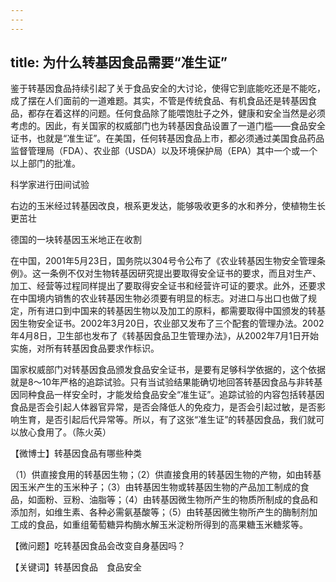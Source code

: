 ```yaml
---
---
---
```

title: 为什么转基因食品需要“准生证”
---




鉴于转基因食品持续引起了关于食品安全的大讨论，使得它到底能吃还是不能吃，成了摆在人们面前的一道难题。其实，不管是传统食品、有机食品还是转基因食品，都存在着这样的问题。任何食品除了能喂饱肚子之外，健康和安全当然是必须考虑的。因此，有关国家的权威部门也为转基因食品设置了一道门槛——食品安全证书，也就是“准生证”。在美国，任何转基因食品上市，都必须通过美国食品药品监督管理局（FDA）、农业部（USDA）以及环境保护局（EPA）其中一个或一个以上部门的批准。

科学家进行田间试验



右边的玉米经过转基因改良，根系更发达，能够吸收更多的水和养分，使植物生长更茁壮



德国的一块转基因玉米地正在收割



在中国，2001年5月23日，国务院以304号令公布了《农业转基因生物安全管理条例》。这一条例不仅对生物转基因研究提出要取得安全证书的要求，而且对生产、加工、经营等过程同样提出了要取得安全证书和经营许可证的要求。此外，还要求在中国境内销售的农业转基因生物必须要有明显的标志。对进口与出口也做了规定，所有进口到中国来的转基因生物以及加工的原料，都需要取得中国颁发的转基因生物安全证书。2002年3月20日，农业部又发布了三个配套的管理办法。2002年4月8日，卫生部也发布了《转基因食品卫生管理办法》，从2002年7月1日开始实施，对所有转基因食品要求作标识。



国家权威部门对转基因食品颁发食品安全证书，是要有足够科学依据的，这个依据就是8～10年严格的追踪试验。只有当试验结果能确切地回答转基因食品与非转基因同种食品一样安全时，才能发给食品安全“准生证”。追踪试验的内容包括转基因食品是否会引起人体器官异常，是否会降低人的免疫力，是否会引起过敏，是否影响生育，是否引起后代异常等。所以，有了这张“准生证”的转基因食品，我们就可以放心食用了。（陈火英）





【微博士】转基因食品有哪些种类

（1）供直接食用的转基因生物；（2）供直接食用的转基因生物的产物，如由转基因玉米产生的玉米种子；（3）由转基因生物或转基因生物的产品加工制成的食品，如面粉、豆粉、油脂等；（4）由转基因微生物所产生的物质所制成的食品和添加剂，如维生素、各种必需氨基酸等；（5）由转基因微生物所产生的酶制剂加工成的食品，如重组葡萄糖异构酶水解玉米淀粉所得到的高果糖玉米糖浆等。

【微问题】吃转基因食品会改变自身基因吗？

【关键词】转基因食品　食品安全